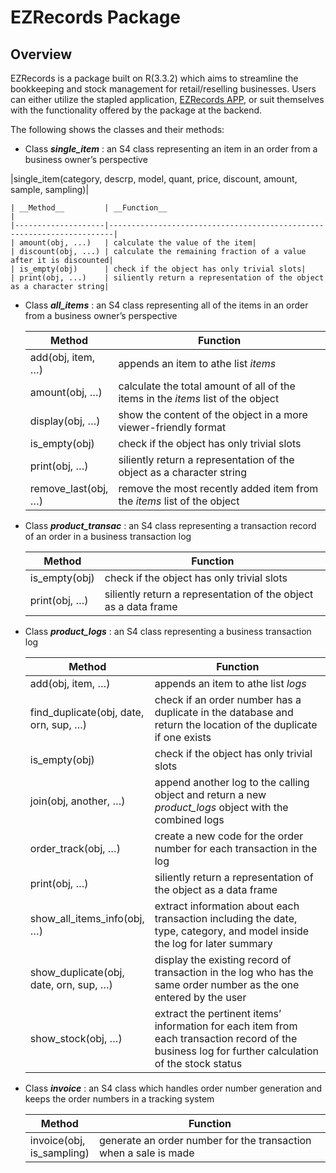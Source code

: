 # **EZRecords Package**



## Overview
EZRecords is a package built on R(3.3.2) which aims to streamline the bookkeeping and stock management for retail/reselling businesses. Users can either utilize the stapled application, [EZRecords APP](https://samantheluidatascience.shinyapps.io/EZRecords_App_Demo/), or suit themselves with the functionality offered by the package at the backend.

The following shows the classes and their methods:

* Class __*single_item*__ : an S4 class representing an item in an order from a business owner's perspective

 |single_item(category, descrp, model, quant, price, discount, amount, sample, 
  sampling)|

    | __Method__         | __Function__                                                                           |
    |--------------------|-----------------------------------------------------------------------|
    | amount(obj, ...)   | calculate the value of the item|
    | discount(obj, ...) | calculate the remaining fraction of a value after it is discounted|
    | is_empty(obj)      | check if the object has only trivial slots|
    | print(obj, ...)    | siliently return a representation of the object as a character string|


* Class __*all_items*__ : an S4 class representing all of the items in an order from a business owner's perspective

    | __Method__         | __Function__                                                                           |
    |--------------------|----------------------------------------------------------------------------------------|
    | add(obj, item, ...)| appends an item to athe list _items_ 
    | amount(obj, ...)   | calculate the total amount of all of the items in the _items_ list of the object|                             
    | display(obj, ...)| show the content of the object in a more viewer-friendly format |
    | is_empty(obj)      | check if the object has only trivial slots     |
    | print(obj, ...)    | siliently return a representation of the object as a character string                 |
    |remove_last(obj, ...)|remove the most recently added item from the _items_ list of the object|


* Class __*product_transac*__ : an S4 class representing a transaction record of an order in a business transaction log

    | __Method__         | __Function__                                                                           |
    |--------------------|-----------------------------------------------------------------------|
    | is_empty(obj)      | check if the object has only trivial slots|
    | print(obj, ...)    | siliently return a representation of the object as a data frame|


* Class __*product_logs*__ : an S4 class representing a business transaction log

    | __Method__         | __Function__                                                                           |
    |--------------------|----------------------------------------------------------------------------------------|
    | add(obj, item, ...)| appends an item to athe list _logs_ |
    | find_duplicate(obj, date, orn, sup, ...)| check if an order number has a duplicate in the database and return the location of the duplicate if one exists |
    | is_empty(obj)      | check if the object has only trivial slots     |
    |join(obj, another, ...)| append another log to the calling object and return a new _product_logs_ object with the combined logs |
    | order_track(obj, ...) | create a new code for the order number for each transaction in the log |
    | print(obj, ...)    | siliently return a representation of the object as a data frame |                 |
    |show_all_items_info(obj, ...)| extract information about each transaction including the date, type, category, and model inside the log for later summary |
    | show_duplicate(obj, date, orn, sup, ...) | display the existing record of transaction in the log who has the same order number as the one entered by the user |
    | show_stock(obj, ...) |  extract the pertinent items' information for each item from each transaction record of the business log for further calculation of the stock status |
    
    
* Class __*invoice*__ : an S4 class which handles order number generation and keeps the order numbers in a tracking system

    | __Method__         | __Function__                                                                           |
    |--------------------|----------------------------------------------------------------------------------------|
    | invoice(obj, is_sampling)| generate an order number for the transaction when a sale is made |
